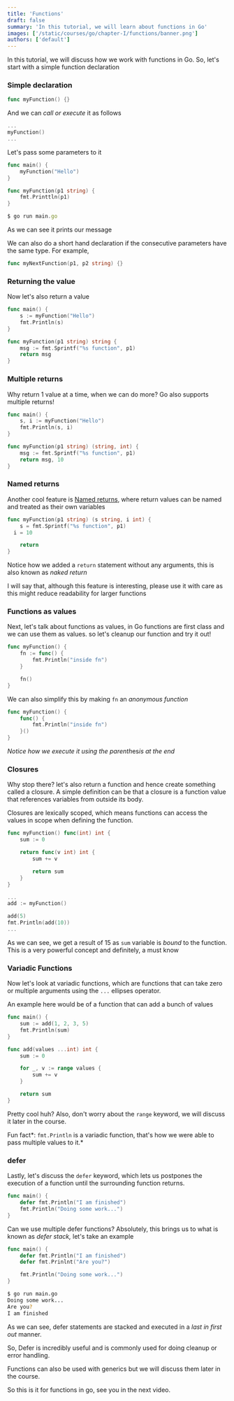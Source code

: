 ```yaml
---
title: 'Functions'
draft: false
summary: 'In this tutorial, we will learn about functions in Go'
images: ['/static/courses/go/chapter-I/functions/banner.png']
authors: ['default']
---
```


In this tutorial, we will discuss how we work with functions in Go. So, let's start with a simple function declaration

### Simple declaration

```go
func myFunction() {}
```

And we can _call or execute_ it as follows

```go
...
myFunction()
...
```

Let's pass some parameters to it

```go
func main() {
	myFunction("Hello")
}

func myFunction(p1 string) {
	fmt.Printtln(p1)
}
```

```jsx
$ go run main.go
```

As we can see it prints our message

We can also do a short hand declaration if the consecutive parameters have the same type. For example,

```go
func myNextFunction(p1, p2 string) {}
```

### Returning the value

Now let's also return a value

```go
func main() {
	s := myFunction("Hello")
	fmt.Println(s)
}

func myFunction(p1 string) string {
	msg := fmt.Sprintf("%s function", p1)
	return msg
}
```

### Multiple returns

Why return 1 value at a time, when we can do more? Go also supports multiple returns!

```go
func main() {
	s, i := myFunction("Hello")
	fmt.Println(s, i)
}

func myFunction(p1 string) (string, int) {
	msg := fmt.Sprintf("%s function", p1)
	return msg, 10
}
```

### Named returns

Another cool feature is [Named returns](https://go.dev/tour/basics/7), where return values can be named and treated as their own variables

```go
func myFunction(p1 string) (s string, i int) {
	s = fmt.Sprintf("%s function", p1)
  i = 10

	return
}
```

Notice how we added a `return` statement without any arguments, this is also known as _naked return_

I will say that, although this feature is interesting, please use it with care as this might reduce readability for larger functions

### Functions as values

Next, let's talk about functions as values, in Go functions are first class and we can use them as values. so let's cleanup our function and try it out!

```go
func myFunction() {
	fn := func() {
		fmt.Println("inside fn")
	}

	fn()
}
```

We can also simplify this by making `fn` an _anonymous function_

```go
func myFunction() {
	func() {
		fmt.Println("inside fn")
	}()
}
```

*Notice how we execute it using the parenth*es*is at the end*

### Closures

Why stop there? let's also return a function and hence create something called a closure. A simple definition can be that a closure is a function value that references variables from outside its body.

Closures are lexically scoped, which means functions can access the values in scope when defining the function.

```go
func myFunction() func(int) int {
	sum := 0

	return func(v int) int {
		sum += v

		return sum
	}
}
```

```go
...
add := myFunction()

add(5)
fmt.Println(add(10))
...
```

As we can see, we get a result of 15 as `sum` variable is _bound_ to the function. This is a very powerful concept and definitely, a must know

### Variadic Functions

Now let's look at variadic functions, which are functions that can take zero or multiple arguments using the `...` ellipses operator.

An example here would be of a function that can add a bunch of values

```go
func main() {
	sum := add(1, 2, 3, 5)
	fmt.Println(sum)
}

func add(values ...int) int {
	sum := 0

	for _, v := range values {
		sum += v
	}

	return sum
}
```

Pretty cool huh? Also, don't worry about the `range` keyword, we will discuss it later in the course.

Fun fact*: `fmt.Println` is a variadic function, that's how we were able to pass multiple values to it.*

### defer

Lastly, let's discuss the `defer` keyword, which lets us postpones the execution of a function until the surrounding function returns.

```go
func main() {
	defer fmt.Println("I am finished")
	fmt.Println("Doing some work...")
}
```

Can we use multiple defer functions? Absolutely, this brings us to what is known as _defer stack,_ let's take an example

```go
func main() {
	defer fmt.Println("I am finished")
	defer fmt.Prinlnt("Are you?")

	fmt.Println("Doing some work...")
}
```

```bash
$ go run main.go
Doing some work...
Are you?
I am finished
```

As we can see, defer statements are stacked and executed in a _last in first out_ manner.

So, Defer is incredibly useful and is commonly used for doing cleanup or error handling.

Functions can also be used with generics but we will discuss them later in the course.

So this is it for functions in go, see you in the next video.
